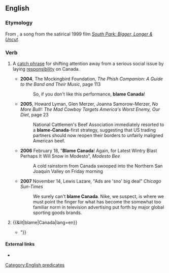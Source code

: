 ==English==

===Etymology===
From {{w|Blame Canada}}, a song from the satirical 1999 film ''[[w:South Park: Bigger, Longer & Uncut|South Park: Bigger, Longer & Uncut]]''.

===Verb===
{{head|en|verb}}

# {{rfv-sense|lang=en}} {{lb|en|US|idiomatic}} A [[catch phrase]] for shifting attention away from a serious social issue by laying [[responsibility]] on Canada.
#* '''2004''', The Mockingbird Foundation, ''The Phish Companion: A Guide to the Band and Their Music'', page 113
#*: So, if you don't like this performance, '''blame Canada'''!
#* '''2005''', Howard Lyman, Glen Merzer, Joanna Samorow-Merzer, ''No More Bull!: The Mad Cowboy Targets America's Worst Enemy, Our Diet'', page 23
#*: National Cattlemen's Beef Association immediately resorted to a '''blame-Canada'''-first strategy, suggesting that US trading partners should now reopen their borders to unfairly maligned American beef.
#* '''2006''' February 18, "'''Blame Canada'''! Again, for Latest Wintry Blast Perhaps It Will Snow in Modesto", ''Modesto Bee''
#*: A cold rainstorm from Canada swooped into the Northern San Joaquin Valley on Friday morning<!--,-->
#* '''2007''' November 14, Lewis Lazare, "Ads are 'sno' big deal" ''Chicago Sun-Times''
#*: We surely can't '''blame Canada'''. Nike, we suspect, is where we must point the finger for what has become the somewhat too familiar norm in television advertising put forth by major global sporting goods brands.
# {{&lit|blame|Canada|lang=en}}
#* {{quote-book|title=Game Misconduct|page=83|url=https://books.google.com/books?isbn=1440435413|author=Jeff Rose-Martland|year=2009|passage="It seems like every time the US can't get its act together, instead of looking at themselves to solve the problem, they blame Canada." "Thanks for your opinion Bill. Petra, our lovely producer, will cue up 'Blame Canada' from the soundtrack to ''South Park'' {{...}}"}}

====External links====
* {{pedia}}

[[Category:English predicates]]